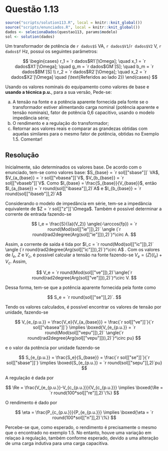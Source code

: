 <!-- Criado por Djonathan Quadras -->

# Questão 1.13 {-}


```r
source("scripts/solution113.R", local = knitr::knit_global())
source("scripts/enunciados.R", local = knitr::knit_global())
dados <- selecionaDados(questao113, params$modelo)
sol <- solution(dados)
```


Um transformador de potência de `r dados$S` VA, `r dados$V1`/`r dados$V2` V, `r dados$f` Hz, possui os seguintes parâmetros:

$$
\begin{cases}
  r_1 = `r dados$R1`[\Omega]; \quad x_1 = `r dados$X1`[\Omega]; \quad g_m = `r dados$GM`[S]; \quad b_m = `r dados$BM`[S] \\
  r_2 = `r dados$R2`[\Omega]; \quad x_2 = `r dados$X2`[\Omega] \quad (\text{Referidos ao lado 2})
\end{cases}
$$

Usando os valores nominais do equipamento como valores de base e **usando a técnica p.u.**, para a sua versão, Pede-se:

a. A tensão na fonte e a potência aparente fornecida pela fonte se o transformador estiver alimentando carga nominal (potência aparente e tensão nominais), fator de potência 0,6 capacitivo, usando o modelo impedância série; 
b. O rendimento e a regulação do transformador;
c. Retornar aos valores reais e comparar as grandezas obtidas com aquelas similares para o mesmo fator de potência, obtidas no Exemplo 1.5. Comentar! 


## Resolução {-}

Inicialmente, são determinados os valores base. De acordo com o enunciado, tem-se como valores base: $S_{base} = `r sol[["sbase"]]` VA$, $V_{a_{base}} = `r sol[["vbasea"]]`V$, $V_{b_{base}} = `r sol[["vbaseb"]]`V$. Como $I_{base} = \frac{S_{base}}{V_{base}}$, então $I_{a_{base}} = `r round(sol[["ibasea"]],2)`A$ e $I_{b_{base}} = `r round(sol[["ibaseb"]],2)`A$

Considerando o modelo de impedância em série, tem-se a impedância equivalente de $Z = `r sol[["z"]]`\Omega$. Também é possível determinar a corrente de entrada fazendo-se 

$$
I_e = \frac{S}{(a)(V_2)} \angle(-\arccos{fp}) = `r round(Mod(sol[["ie"]]),2)` \angle (`r round(rad2degree(Arg(sol[["ie"]])),2)`)^\circ A.
$$

Assim, a corrente de saída é tida por $I_c = `r round(Mod(sol[["ic"]]),2)` \angle (`r round(rad2degree(Arg(sol[["ic"]])),2)`)^\circ A$ . Com os valores de $I_e$, $Z$ e $V_c$, é possível calcular a tensão na fonte fazendo-se $V_e = (Z)(I_e) + V_c$. Assim, 

$$
V_e = `r round(Mod(sol[["ve"]]),2)`\angle(`r round(rad2degree(Arg(sol[["ve"]])),2)`)^\circ V.
$$

Dessa forma, tem-se que a potência aparente fornecida pela fonte como 

$$
S_e = `r round(sol[["se"]],2)`.
$$

Tendo os valores calculados, é possível encontrar os valores de tensão por unidade, fazendo-se 

$$
V_{e_{p.u.}} = \frac{V_e}{V_{a_{base}}} = \frac{`r sol[["ve"]]`}{`r sol[["vbasea"]]`} \implies \boxed{V_{e_{p.u.}} = `r round(Mod(sol[["vepu"]]),2)` \angle(`r round(rad2degree(Arg(sol[["vepu"]])),2)`)^\circ pu}
$$

e o valor da potência por unidade fazendo-se

$$
S_{e_{p.u.}} = \frac{S_e}{S_{base}} = \frac{`r sol[["se"]]`}{`r sol[["sbase"]]`} \implies \boxed{S_{e_{p.u.}} = `r round(sol[["sepu"]],2)`pu}
$$

A regulação é dada por

$$
\Re = \frac{V_{e_{p.u.}}-V_{c_{p.u.}}}{V_{c_{p.u.}}} \implies \boxed{\Re = `r round(100*sol[["re"]],2)`\%}
$$

O rendimento é dado por

$$
\eta = \frac{P_{c_{p.u.}}}{P_{e_{p.u.}}} \implies \boxed{\eta = `r round(100*sol[["n"]],2)`\%}
$$

Percebe-se que, como esperado, o rendimento é precisamente o mesmo que o encontrado no exemplo 1.5. No entanto, houve uma variação em relaçao à regulação, também conforme esperado, devido a uma alteração de uma carga indutiva para uma carga capacitiva.